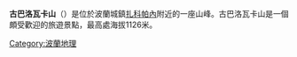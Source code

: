 {{Infobox mountain 
| name = 古巴洛瓦卡山
| photo = Pasmo Gubałowskie T57-2.jpg
| location = {{POL}}[[扎科帕內|扎科帕內]]
| elevation_m = 1126
| coordinates = {{coord|49|18|27|N|19|56|9|E|type:mountain_scale:100000|format=dms|display=inline,title}}
}}
'''古巴洛瓦卡山'''（{{lang-pl|Gubałówka}}）是位於波蘭城鎮[[扎科帕內|扎科帕內]]附近的一座山峰。古巴洛瓦卡山是一個頗受歡迎的旅遊景點，最高處海拔1126米。
{{commons|Gubałówka}}
{{DEFAULTSORT:Gubalowka}}
[[Category:波蘭地理|Category:波蘭地理]]
{{poland-geo-stub}}